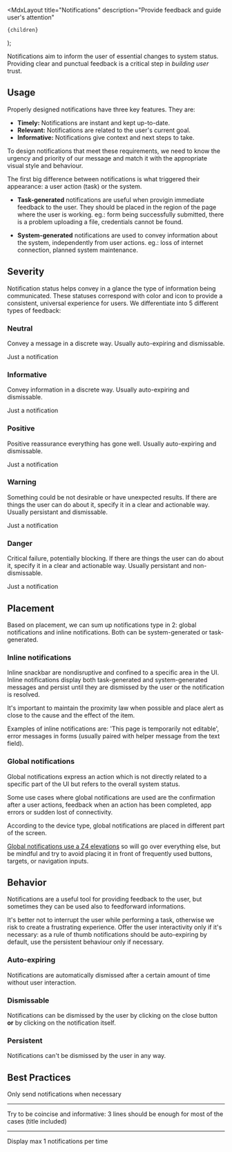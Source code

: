 
  <MdxLayout
    title="Notifications"
    description="Provide feedback and guide user's attention"
  >
    {children}
  </MdxLayout>
);

Notifications aim to inform the user of essential changes to system status. Providing clear and punctual feedback is a critical step in _building user_ trust.

## Usage

Properly designed notifications have three key features. They are:

- **Timely:** Notifications are instant and kept up-to-date.
- **Relevant:** Notifications are related to the user's current goal.
- **Informative:** Notifications give context and next steps to take.

To design notifications that meet these requirements, we need to know the urgency and priority of our message and match it with the appropriate visual style and behaviour.

The first big difference between notifications is what triggered their appearance: a user action (task) or the system.

- **Task-generated** notifications are useful when provigin immediate feedback to the user. They should be placed in the region of the page where the user is working. eg.: form being successfully submitted, there is a problem uploading a file, credentials cannot be found.

- **System-generated** notifications are used to convey information about the system, independently from user actions. eg.: loss of internet connection, planned system maintenance.

## Severity

Notification status helps convey in a glance the type of information being communicated. These statuses correspond with color and icon to provide a consistent, universal experience for users. We differentiate into 5 different types of feedback:

### Neutral

Convey a message in a discrete way. Usually auto-expiring and dismissable.

<LiveArea hAlign="center" direction="column" rowGap={32} live={false}>
  <Snackbar>Just a notification</Snackbar>
</LiveArea>

### Informative

Convey information in a discrete way. Usually auto-expiring and dismissable.

<LiveArea hAlign="center" direction="column" rowGap={32} live={false}>
  <Snackbar kind="info">Just a notification</Snackbar>
</LiveArea>

### Positive

Positive reassurance everything has gone well. Usually auto-expiring and dismissable.

<LiveArea hAlign="center" direction="column" rowGap={32} live={false}>
  <Snackbar kind="positive">Just a notification</Snackbar>
</LiveArea>

### Warning

Something could be not desirable or have unexpected results. If there are things the user can do about it, specify it in a clear and actionable way. Usually persistant and dismissable.

<LiveArea hAlign="center" direction="column" rowGap={32} live={false}>
  <Snackbar kind="warning">Just a notification</Snackbar>
</LiveArea>

### Danger

Critical failure, potentially blocking. If there are things the user can do about it, specify it in a clear and actionable way. Usually persistant and non-dismissable.

<LiveArea hAlign="center" direction="column" rowGap={32} live={false}>
  <Snackbar kind="danger">Just a notification</Snackbar>
</LiveArea>

## Placement

Based on placement, we can sum up notifications type in 2: global notifications and inline notifications. Both can be system-generated or task-generated.

### Inline notifications

Inline snackbar are nondisruptive and confined to a specific area in the UI. Inline notifications display both task-generated and system-generated messages and persist until they are dismissed by the user or the notification is resolved.

It's important to maintain the proximity law when possible and place alert as close to the cause and the effect of the item.

Examples of inline notifications are: 'This page is temporarily not editable', error messages in forms (usually paired with helper message from the text field).

<ThemedImg
  alt="Inline Notifications are displayed closer to the content they relate to"
  src="/design/recipes/notifications/inline.png"
/>

### Global notifications

Global notifications express an action which is not directly related to a specific part of the UI but refers to the overall system status.

Some use cases where global notifications are used are the confirmation after a user actions, feedback when an action has been completed, app errors or sudden lost of connectivity.

<ThemedImg
  alt="Global notification are displayed in a dixed portion of the screen"
  src="/design/recipes/notifications/global.png"
/>

According to the device type, global notifications are placed in different part of the screen.

[Global notifications use a Z4 elevations](https://design.wonderflow.ai/design/foundations/elevations/#placement-layers) so will go over everything else, but be mindful and try to avoid placing it in front of frequently used buttons, targets, or navigation inputs.

<ThemedImg
  alt="Global notifications placed in different part of the screen based on the screensize"
  src="/design/recipes/notifications/placement.png"
/>

## Behavior

Notifications are a useful tool for providing feedback to the user, but sometimes they can be used also to feedforward informations.

It's better not to interrupt the user while performing a task, otherwise we risk to create a frustrating experience. Offer the user interactivity only if it's necessary: as a rule of thumb notifications should be auto-expiring by default, use the persistent behaviour only if necessary.

### Auto-expiring

Notifications are automatically dismissed after a certain amount of time without user interaction.

### Dismissable

Notifications can be dismissed by the user by clicking on the close button **or** by clicking on the notification itself.

### Persistent

Notifications can't be dismissed by the user in any way.

## Best Practices

<Stack direction="row" columnGap={24}>
  <HintCard isBad image="/design/recipes/notifications/necessary-dont.png" />
  <HintCard image="/design/recipes/notifications/necessary-do.png" />
</Stack>

Only send notifications when necessary

---

<Stack direction="row" columnGap={24}>
  <HintCard
    isBad
    image="/design/recipes/notifications/notification-coincise-dont.png"
  />
  <HintCard image="/design/recipes/notifications/notification-coincise-do.png" />
</Stack>

Try to be coincise and informative: 3 lines should be enough for most of the cases (title included)

---

<Stack direction="row" columnGap={24}>
  <HintCard
    isBad
    image="/design/recipes/notifications/notification-number-dont.png"
  />
  <HintCard image="/design/recipes/notifications/notification-number-do.png" />
</Stack>

Display max 1 notifications per time
